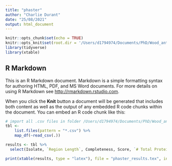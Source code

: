 ```yaml
---
title: "phaster"
author: "Charlie Durant"
date: "25/08/2021"
output: html_document
---
```


```r
knitr::opts_chunk$set(echo = TRUE)
knitr::opts_knit$set(root.dir = '/Users/d1794974/Documents/PhD/Wood_ants/bacterial_genomes/PHASTER/csv_files')
library(tidyverse)
library(xtable)
```

## R Markdown

This is an R Markdown document. Markdown is a simple formatting syntax for authoring HTML, PDF, and MS Word documents. For more details on using R Markdown see <http://rmarkdown.rstudio.com>.

When you click the **Knit** button a document will be generated that includes both content as well as the output of any embedded R code chunks within the document. You can embed an R code chunk like this:

```r
# import all .csv files in folder /Users/d1794974/Documents/PhD/Wood_ants/bacterial_genomes/PHASTER/csv_files
tbl <-
    list.files(pattern = "*.csv") %>% 
    map_df(~read_csv(.))

results <- tbl %>%
  select(Isolate, `Region Length`, Completeness, Score, `# Total Proteins`, `GC %`, `Most Common Phage` )

print(xtable(results, type = "latex"), file = "phaster_results.tex", include.rownames = FALSE)

```
